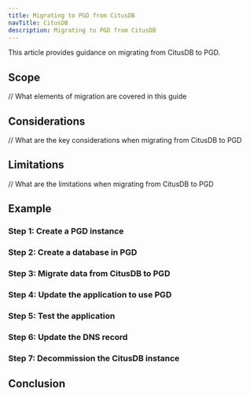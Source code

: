 ```yaml
---
title: Migrating to PGD from CitusDB
navTitle: CitusDB
description: Migrating to PGD from CitusDB
---
```


This article provides guidance on migrating from CitusDB to PGD.

## Scope

// What elements of migration are covered in this guide

## Considerations

// What are the key considerations when migrating from CitusDB to PGD

## Limitations

// What are the limitations when migrating from CitusDB to PGD


## Example

### Step 1: Create a PGD instance

### Step 2: Create a database in PGD

### Step 3: Migrate data from CitusDB to PGD

### Step 4: Update the application to use PGD

### Step 5: Test the application

### Step 6: Update the DNS record

### Step 7: Decommission the CitusDB instance

## Conclusion

